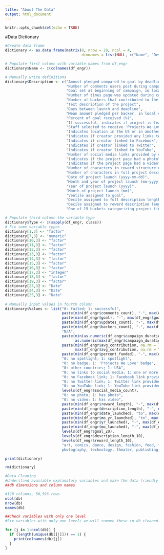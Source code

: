 ```yaml
---
title: "About The Data"
output: html_document
---
```


```r
knitr::opts_chunk$set(echo = TRUE)
```

#Data Dictionary

```r
#Create data frame
dictionary <- as.data.frame(matrix(0, nrow = 29, ncol = 4, 
                                   dimnames = list(NULL, c("Name", "Description", "Type", "Values"))))

# Populate first column with variable names from df_engr
dictionary$Name <- c(colnames(df_engr))

# Manually write definitions
dictionary$Description <- c("Amount pledged compared to goal by deadline",
                            "Number of comments users post during campaign",
                            "Goal set at beginning of campaign, in local currency",
                            "Number of times page was updated during campaign",
                            "Number of backers that contributed to the project",
                            "Text description of the project",
                            "Days between launch and deadline",
                            "Mean amount pledged per backer, in local currency",
                            "Percent of goal received (%)",
                            "If successful, indicates if project is featured",
                            "Staff selected to receive 'Projects We Love' badge",
                            "Indicates location in the US or in another country",
                            "Indicates if creator provided any links to social media",
                            "Indicates if creator linked to Facebook",
                            "Indicates if creator linked to Twitter",
                            "Indicates if creator linked to YouTube",
                            "Number of social media links provided by creator",
                            "Indicates if the project page had a photo",
                            "Indicates if the project page had a video",
                            "Number of characters in reward structure description",
                            "Number of characters in full project description",
                            "Date of project launch (yyyy-mm-dd)",
                            "Month and year of project launch (mm-yyyy)",
                            "Year of project launch (yyyy)",
                            "Month of project launch (mm)",
                            "Ventile assigned to goal",
                            "Decile assigned to full description length",
                            "Decile assigned to reward description length",
                            "One of 15 buckets categorizing project field")

# Populate third column the variable type
dictionary$Type <- c(sapply(df_engr, class))
# Fix some variable types
dictionary[1,3] <- "factor"
dictionary[7,3] <- "numeric"
dictionary[10,3] <- "factor"
dictionary[11,3] <- "factor"
dictionary[12,3] <- "factor"
dictionary[13,3] <- "factor"
dictionary[14,3] <- "factor"
dictionary[15,3] <- "factor"
dictionary[16,3] <- "factor"
dictionary[17,3] <- "integer"
dictionary[18,3] <- "factor"
dictionary[19,3] <- "factor"
dictionary[23,3] <- "Date"
dictionary[24,3] <- "Date"
dictionary[25,3] <- "Date"
  
# Manually input values in fourth column
dictionary$Values <- list("0: failed; 1: successful",
                          paste(min(df_engr$comments_count), "-", max(df_engr$comments_count)),
                          paste(min(df_engr$goal), "-", max(df_engr$goal)),
                          paste(min(df_engr$updates_count), "-", max(df_engr$updates_count)),
                          paste(min(df_engr$backers_count), "-", max(df_engr$backers_count)),
                          "N/A",
                          paste(min(as.numeric(df_engr$campaign_duration)), "-", 
                                as.numeric(max(df_engr$campaign_duration))),
                          paste(min(df_engr$avg_contribution, na.rm = TRUE), "-",
                                max(df_engr$avg_contribution, na.rm = TRUE)),
                          paste(min(df_engr$percent_funded), "-", max(df_engr$percent_funded)),
                          "0: no spotlight; 1: spotlight",
                          "0: no badge; 1: 'Projects We Love' badge",
                          "0: other countries; 1: USA",
                          "0: no links to social media; 1: one or more links provided",
                          "0: no Facebook link; 1: Facebook link provided",
                          "0: no Twitter link; 1: Twitter link provided",
                          "0: no YouTube link; 1: YouTube link provided",
                          levels(df_engr$social_media_count),
                          "0: no photo; 1: has photo",
                          "0: no video; 1: has video",
                          paste(min(df_engr$reward_length), "-", max(df_engr$reward_length)),
                          paste(min(df_engr$description_length), "-", max(df_engr$description_length)),
                          paste(min(df_engr$date_launched), "to", max(df_engr$date_launched)),
                          paste(min(df_engr$mo_yr_launched), "to", max(df_engr$mo_yr_launched)),
                          paste(min(df_engr$yr_launched), "-", max(df_engr$yr_launched)),
                          paste(min(df_engr$mo_launched), "-", max(df_engr$mo_launched)),
                          levels(df_engr$goal_20),
                          levels(df_engr$description_length_10),
                          levels(df_engr$reward_length_10),
                          "art, comics, dance, design, fashion, food, film&video, games, journalism, music,
                          photography, technology, theater, publishing, crafts")

print(dictionary)
```

```r
rm(dictionary)
```

```r
#Data Cleaning
#Understand available explanatory variables and make the data friendly for analysis.
##db dimensions and column names

#120 columns, 50,596 rows
ncol(db)
nrow(db)
names(db)
```

```r
##Check variables with only one level
#Six variables with only one level; we will remove these in db_cleaned.

for (j in 1:ncol(db)) {
  if (length(unique(db[[j]])) == 1) {
    print(colnames(db)[j])
  }
}
```


